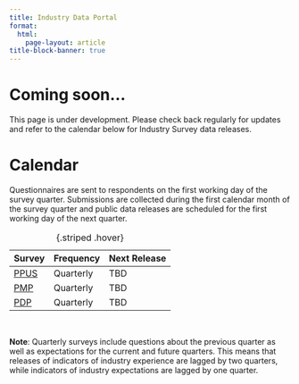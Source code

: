 ```yaml
---
title: Industry Data Portal
format: 
  html:
    page-layout: article
title-block-banner: true
---
```


# Coming soon...

This page is under development. Please check back regularly for updates and refer to the calendar below for Industry Survey data releases.

# Calendar

Questionnaires are sent to respondents on the first working day of the survey quarter. Submissions are collected during the first calendar month of the survey quarter and public data releases are scheduled for the first working day of the next quarter.


| Survey          | Frequency       | Next Release    |
|--------         |--------         | --------        |
| [PPUS](/surveys/ppus.qmd)  | Quarterly       | TBD |
| [PMP](/surveys/pmp.qmd)  | Quarterly        | TBD |
| [PDP](/surveys/pdp.qmd)  | Quarterly          | TBD |

: {.striped .hover}

<br>

**Note**: Quarterly surveys include questions about the previous quarter as well as expectations for the current and future quarters. This means that releases of indicators of industry experience are lagged by two quarters, while indicators of industry expectations are lagged by one quarter.

  